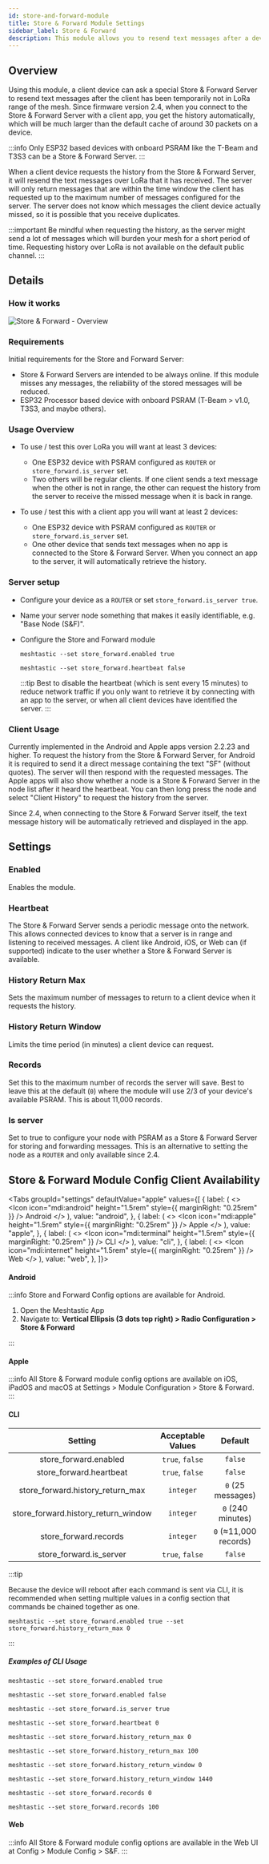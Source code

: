 ```yaml
---
id: store-and-forward-module
title: Store & Forward Module Settings
sidebar_label: Store & Forward
description: This module allows you to resend text messages after a device has been temporarily not in LoRa range of the mesh.
---
```



## Overview

Using this module, a client device can ask a special Store & Forward Server to resend text messages after the client has been temporarily not in LoRa range of the mesh.
Since firmware version 2.4, when you connect to the Store & Forward Server with a client app, you get the history automatically, which will be much larger than the default cache of around 30 packets on a device.

:::info
Only ESP32 based devices with onboard PSRAM like the T-Beam and T3S3 can be a Store & Forward Server.
:::

When a client device requests the history from the Store & Forward Server, it will resend the text messages over LoRa that it has received. The server will only return messages that are within the time window the client has requested up to the maximum number of messages configured for the server.
The server does not know which messages the client device actually missed, so it is possible that you receive duplicates.

:::important
Be mindful when requesting the history, as the server might send a lot of messages which will burden your mesh for a short period of time.
Requesting history over LoRa is not available on the default public channel.
:::

## Details

### How it works

![Store & Forward - Overview](/img/modules/store_and_forward/store_and_forward-overview.webp)

### Requirements

Initial requirements for the Store and Forward Server:

- Store & Forward Servers are intended to be always online. If this module misses any messages, the reliability of the stored messages will be reduced.
- ESP32 Processor based device with onboard PSRAM (T-Beam > v1.0, T3S3, and maybe others).

### Usage Overview

- To use / test this over LoRa you will want at least 3 devices:

  - One ESP32 device with PSRAM configured as `ROUTER` or `store_forward.is_server` set.
  - Two others will be regular clients. If one client sends a text message when the other is not in range, the other can request the history from the server to receive the missed message when it is back in range.

- To use / test this with a client app you will want at least 2 devices:
  - One ESP32 device with PSRAM configured as `ROUTER` or `store_forward.is_server` set.
  - One other device that sends text messages when no app is connected to the Store & Forward Server. When you connect an app to the server, it will automatically retrieve the history.

### Server setup

- Configure your device as a `ROUTER` or set `store_forward.is_server true`.
- Name your server node something that makes it easily identifiable, e.g. "Base Node (S&F)".
- Configure the Store and Forward module

  ```shell title="Required - Enable the module"
  meshtastic --set store_forward.enabled true
  ```

  ```shell title="Optional - Disable sending heartbeat."
  meshtastic --set store_forward.heartbeat false
  ```

  :::tip
  Best to disable the heartbeat (which is sent every 15 minutes) to reduce network traffic if you only want to retrieve it by connecting with an app to the server, or when all client devices have identified the server.
  :::

### Client Usage

Currently implemented in the Android and Apple apps version 2.2.23 and higher. To request the history from the Store & Forward Server, for Android it is required to send it a direct message containing the text "SF" (without quotes). The server will then respond with the requested messages.
The Apple apps will also show whether a node is a Store & Forward Server in the node list after it heard the heartbeat. You can then long press the node and select "Client History" to request the history from the server.

Since 2.4, when connecting to the Store & Forward Server itself, the text message history will be automatically retrieved and displayed in the app.

## Settings

### Enabled

Enables the module.

### Heartbeat

The Store & Forward Server sends a periodic message onto the network. This allows connected devices to know that a server is in range and listening to received messages. A client like Android, iOS, or Web can (if supported) indicate to the user whether a Store & Forward Server is available.

### History Return Max

Sets the maximum number of messages to return to a client device when it requests the history.

### History Return Window

Limits the time period (in minutes) a client device can request.

### Records

Set this to the maximum number of records the server will save. Best to leave this at the default (`0`) where the module will use 2/3 of your device's available PSRAM. This is about 11,000 records.

### Is server

Set to true to configure your node with PSRAM as a Store & Forward Server for storing and forwarding messages. This is an alternative to setting the node as a `ROUTER` and only available since 2.4.

## Store & Forward Module Config Client Availability

<Tabs
  groupId="settings"
  defaultValue="apple"
  values={[
    {
      label: (
        <>
          <Icon icon="mdi:android" height="1.5rem" style={{ marginRight: "0.25rem" }} /> Android
        </>
      ),
      value: "android",
    },
    {
      label: (
        <>
          <Icon icon="mdi:apple" height="1.5rem" style={{ marginRight: "0.25rem" }} /> Apple
        </>
      ),
      value: "apple",
    },
    {
      label: (
        <>
          <Icon icon="mdi:terminal" height="1.5rem" style={{ marginRight: "0.25rem" }} /> CLI
        </>
      ),
      value: "cli",
    },
    {
      label: (
        <>
          <Icon icon="mdi:internet" height="1.5rem" style={{ marginRight: "0.25rem" }} /> Web
        </>
      ),
      value: "web",
    },
  ]}>

<TabItem value="android">

#### Android

:::info
Store and Forward Config options are available for Android.

1. Open the Meshtastic App
2. Navigate to: **Vertical Ellipsis (3 dots top right) > Radio Configuration > Store & Forward**

:::

</TabItem>

<TabItem value="apple">

#### Apple

:::info
All Store & Forward module config options are available on iOS, iPadOS and macOS at Settings > Module Configuration > Store & Forward.
:::

</TabItem>

<TabItem value="cli">

#### CLI

|               Setting               | Acceptable Values |        Default        |
| :---------------------------------: | :---------------: | :-------------------: |
|        store_forward.enabled        |  `true`, `false`  |        `false`        |
|       store_forward.heartbeat       |  `true`, `false`  |        `false`        |
|  store_forward.history_return_max   |     `integer`     |   `0` (25 messages)   |
| store_forward.history_return_window |     `integer`     |   `0` (240 minutes)   |
|        store_forward.records        |     `integer`     | `0` (≈11,000 records) |
|       store_forward.is_server       |  `true`, `false`  |        `false`        |

:::tip

Because the device will reboot after each command is sent via CLI, it is recommended when setting multiple values in a config section that commands be chained together as one.

```shell title="Example:"
meshtastic --set store_forward.enabled true --set store_forward.history_return_max 0
```

:::

##### Examples of CLI Usage

```shell title="Enable the module"
meshtastic --set store_forward.enabled true
```

```shell title="Disable the module"
meshtastic --set store_forward.enabled false
```

```shell title="Set node as server"
meshtastic --set store_forward.is_server true
```

```shell title="Set store_forward.heartbeat to default"
meshtastic --set store_forward.heartbeat 0
```

```shell title="Set store_forward.history_return_max to default (25 messages)"
meshtastic --set store_forward.history_return_max 0
```

```shell title="Set store_forward.history_return_max to 100 messages"
meshtastic --set store_forward.history_return_max 100
```

```shell title="Set store_forward.history_return_window to default (240 minutes)"
meshtastic --set store_forward.history_return_window 0
```

```shell title="Set store_forward.history_return_window to 1 day (1440 minutes)"
meshtastic --set store_forward.history_return_window 1440
```

```shell title="Set store_forward.records to default (≈11,000 records)"
meshtastic --set store_forward.records 0
```

```shell title="Set store_forward.records to 100 records"
meshtastic --set store_forward.records 100
```

</TabItem>

<TabItem value="web">

#### Web

:::info
All Store & Forward module config options are available in the Web UI at Config > Module Config > S&F.
:::

</TabItem>
</Tabs>
